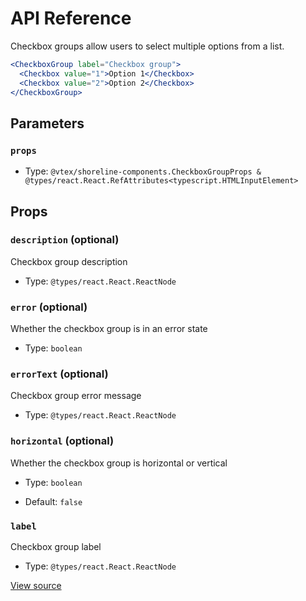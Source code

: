 # API Reference

Checkbox groups allow users to select multiple options from a list.

```jsx
<CheckboxGroup label="Checkbox group">
  <Checkbox value="1">Option 1</Checkbox>
  <Checkbox value="2">Option 2</Checkbox>
</CheckboxGroup>
```

## Parameters

### `props`

- Type: `@vtex/shoreline-components.CheckboxGroupProps & @types/react.React.RefAttributes<typescript.HTMLInputElement>`

## Props

### `description` (optional)

Checkbox group description

- Type: `@types/react.React.ReactNode`

### `error` (optional)

Whether the checkbox group is in an error state

- Type: `boolean`

### `errorText` (optional)

Checkbox group error message

- Type: `@types/react.React.ReactNode`

### `horizontal` (optional)

Whether the checkbox group is horizontal or vertical

- Type: `boolean`

- Default: `false`

### `label`

Checkbox group label

- Type: `@types/react.React.ReactNode`

[View source](https://github.com/vtex/shoreline/blob/e814fc6cb/packages/components/src/checkbox/checkbox-group.tsx#L18)
